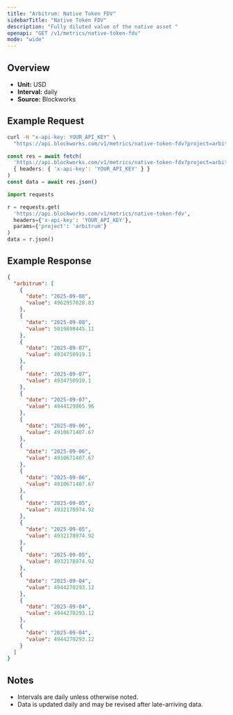 ```yaml
---
title: "Arbitrum: Native Token FDV"
sidebarTitle: "Native Token FDV"
description: "Fully diluted value of the native asset "
openapi: "GET /v1/metrics/native-token-fdv"
mode: "wide"
---
```


## Overview

- **Unit:** USD
- **Interval:** daily
- **Source:** Blockworks

## Example Request

<CodeGroup>

```bash cURL
curl -H "x-api-key: YOUR_API_KEY" \
  "https://api.blockworks.com/v1/metrics/native-token-fdv?project=arbitrum"
```

```typescript TypeScript
const res = await fetch(
  'https://api.blockworks.com/v1/metrics/native-token-fdv?project=arbitrum',
  { headers: { 'x-api-key': 'YOUR_API_KEY' } }
)
const data = await res.json()
```

```python Python
import requests

r = requests.get(
  'https://api.blockworks.com/v1/metrics/native-token-fdv',
  headers={'x-api-key': 'YOUR_API_KEY'},
  params={'project': 'arbitrum'}
)
data = r.json()
```

</CodeGroup>

## Example Response

```json
{
  "arbitrum": [
    {
      "date": "2025-09-08",
      "value": 4962957028.83
    },
    {
      "date": "2025-09-08",
      "value": 5019898445.11
    },
    {
      "date": "2025-09-07",
      "value": 4934750919.1
    },
    {
      "date": "2025-09-07",
      "value": 4934750919.1
    },
    {
      "date": "2025-09-07",
      "value": 4944129065.96
    },
    {
      "date": "2025-09-06",
      "value": 4910671407.67
    },
    {
      "date": "2025-09-06",
      "value": 4910671407.67
    },
    {
      "date": "2025-09-06",
      "value": 4910671407.67
    },
    {
      "date": "2025-09-05",
      "value": 4932178974.92
    },
    {
      "date": "2025-09-05",
      "value": 4932178974.92
    },
    {
      "date": "2025-09-05",
      "value": 4932178974.92
    },
    {
      "date": "2025-09-04",
      "value": 4944270293.12
    },
    {
      "date": "2025-09-04",
      "value": 4944270293.12
    },
    {
      "date": "2025-09-04",
      "value": 4944270293.12
    }
  ]
}
```

## Notes
- Intervals are daily unless otherwise noted.
- Data is updated daily and may be revised after late-arriving data.